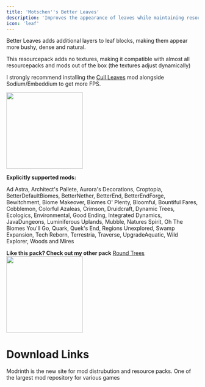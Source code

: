 ```yaml
---
title: 'Motschen''s Better Leaves'
description: 'Improves the appearance of leaves while maintaining resourcepack and mod compatibility!'
icon: 'leaf'
---
```


Better Leaves adds additional layers to leaf blocks, making them appear more bushy, dense and natural.

This resourcepack adds no textures, making it compatible with almost all resourcepacks and mods out of the box (the textures adjust dynamically)

<Tip>I strongly recommend installing the [Cull Leaves](https://www.modrinth.com/mod/cull-leaves) mod alongside Sodium/Embeddium to get more FPS.</Tip>

<img height="200" noZoom src="/images/mbl-1.png" />

**Explicitly supported mods:**

Ad Astra, Architect's Pallete, Aurora's Decorations, Croptopia, BetterDefaultBiomes, BetterNether, BetterEnd, BetterEndForge, Bewitchment, Biome Makeover, Biomes O' Plenty, Bloomful, Bountiful Fares, Cobblemon, Colorful Azaleas, Crimson, Druidcraft, Dynamic Trees, Ecologics, Environmental, Good Ending, Integrated Dynamics, JavaDungeons, Luminiferous Uplands, Mubble, Natures Spirit, Oh The Biomes You'll Go, Quark, Quek's End, Regions Unexplored, Swamp Expansion, Tech Reborn, Terrestria, Traverse, UpgradeAquatic, Wild Explorer, Woods and Mires

**Like this pack? Check out my other pack**
[Round Trees](/resourcepacks/roundtrees)
<img height="200" noZoom src="/images/roundtrees.png" />



# Download Links

<CardGroup cols={2}>
  <Card 
    title="Modrinth Download Link"
    icon= "download"
    href="https://modrinth.com/resourcepack/better-leaves"
  >
    Modrinth is the new site for mod distrubution and resource packs.
  </Card>
  <Card
    title="Curseforge Download Link"
    icon="download"
    href="https://www.curseforge.com/minecraft/texture-packs/motschens-better-leaves"
  >
    One of the largest mod repository for various games
  </Card>
</CardGroup>
